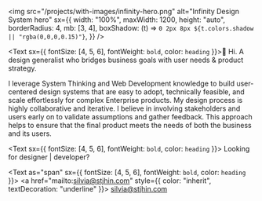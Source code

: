 <img
  src="/projects/with-images/infinity-hero.png"
  alt="Infinity Design System hero"
  sx={{
    width: "100%",
    maxWidth: 1200,
    height: "auto",
    borderRadius: 4,
    mb: [3, 4],
    boxShadow: (t) => `0 2px 8px ${t.colors.shadow || "rgba(0,0,0,0.15)"}`,
  }}
/>

<Text sx={{ fontSize: [4, 5, 6], fontWeight: `bold`, color: `heading` }}>👋 Hi.</Text>
<Text as="p">
  A design generalist who bridges business goals with user needs & product
  strategy.
</Text>

<Text as="p">
  I leverage System Thinking and Web Development knowledge to build
  user-centered design systems that are easy to adopt, technically feasible, and
  scale effortlessly for complex Enterprise products.
</Text>

<Text as="p">
  My design process is highly collaborative and iterative. I believe in
  involving stakeholders and users early on to validate assumptions and gather
  feedback. This approach helps to ensure that the final product meets the needs
  of both the business and its users.
</Text>

<Text sx={{ fontSize: [4, 5, 6], fontWeight: `bold`, color: `heading` }}>
  Looking for designer | developer?
  </Text>

<Text as="span" sx={{ fontSize: [4, 5, 6], fontWeight: `bold`, color: `heading` }}>
  <a href="mailto:silvia@stjhin.com" style={{ color: "inherit", textDecoration: "underline" }}>
    silvia@stjhin.com
  </a>
</Text>
